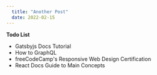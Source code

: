 ```yaml
---
  title: "Another Post"
  date: 2022-02-15
---
```


**Todo List**

- Gatsbyjs Docs Tutorial
- How to GraphQL
- freeCodeCamp's Responsive Web Design Certification
- React Docs Guide to Main Concepts
